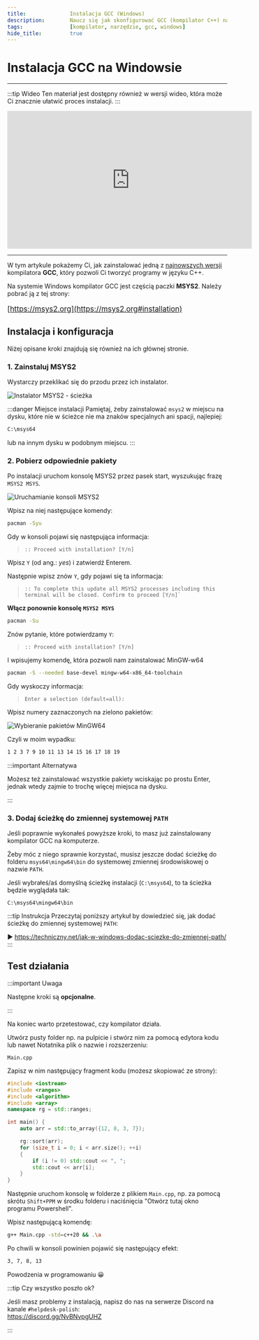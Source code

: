 ```yaml
---
title:				Instalacja GCC (Windows)
description:		Naucz się jak skonfigurować GCC (kompilator C++) na Windowsie w prosty sposób.
tags:				[kompilator, narzędzie, gcc, windows]
hide_title:			true
---
```



# Instalacja GCC na Windowsie

<hr/>

:::tip Wideo
Ten materiał jest dostępny również w wersji wideo, która może Ci 
znacznie ułatwić proces instalacji.
:::

<center>
<iframe
	width="560"
	height="315"
	src="https://www.youtube.com/embed/lNcgXUj6Iig"
	title="YouTube video player"
	frameBorder="0"
	allow="accelerometer; autoplay; clipboard-write; encrypted-media; gyroscope; picture-in-picture"
	allowFullScreen>
</iframe>
</center>

<hr/>

W tym artykule pokażemy Ci, jak zainstalować jedną z <u>najnowszych wersji</u>
kompilatora **GCC**, który pozwoli Ci tworzyć programy w języku C++.

Na systemie Windows kompilator GCC jest częścią paczki **MSYS2**.
Należy pobrać ją z tej strony:

<big>


[https://msys2.org](https://msys2.org#installation)


</big>

## Instalacja i konfiguracja

Niżej opisane kroki znajdują się również na ich głównej stronie.

### 1. Zainstaluj MSYS2

Wystarczy przeklikać się do przodu przez ich instalator.

<Image center
		desc="Podgląd"
		alt="Instalator MSYS2 - ścieżka"
		src="https://www.msys2.org/images/install-2-path.png"
	/>

:::danger Miejsce instalacji
Pamiętaj, żeby zainstalować `msys2` w miejscu na dysku,
które nie w ścieżce nie ma znaków specjalnych ani spacji,
najlepiej:

```sh title="✔ Poprawna ścieżka"
C:\msys64
```

lub na innym dysku w podobnym miejscu.
:::

### 2. Pobierz odpowiednie pakiety

Po instalacji uruchom konsolę MSYS2 przez pasek start, wyszukując frazę `MSYS2 MSYS`.

<Image center
		desc="Podgląd"
		alt="Uruchamianie konsoli MSYS2"
		src="/img/tutorials/tools/msys2/run-msys2-pl.png"
	/>

Wpisz na niej następujące komendy:


```sh title="1. Aktualizacja bazy pakietów"
pacman -Syu
```

Gdy w konsoli pojawi się następująca informacja:
> ```
> :: Proceed with installation? [Y/n]
> ```

Wpisz `Y` (od ang.: *yes*) i zatwierdź Enterem.

Następnie wpisz znów `Y`, gdy pojawi się ta informacja:

> ```
> :: To complete this update all MSYS2 processes including this terminal will be closed. Confirm to proceed [Y/n]`
> ```

**Włącz ponownie konsolę `MSYS2 MSYS`**

```sh title="2. Aktualizacja pakietów bazowych"
pacman -Su
```

Znów pytanie, które potwierdzamy `Y`:

> ```
> :: Proceed with installation? [Y/n]
> ```

I wpisujemy komendę, która pozwoli nam zainstalować MinGW-w64

```sh title="3. Instalacja pakietów MinGW-w64"
pacman -S --needed base-devel mingw-w64-x86_64-toolchain
```

Gdy wyskoczy informacja:

> ```
> Enter a selection (default=all): 
> ```

Wpisz numery zaznaczonych na zielono pakietów:

<Image center
		desc="Podgląd"
		alt="Wybieranie pakietów MinGW64"
		src="/img/tutorials/tools/msys2/mingw-packages.png"
	/>

Czyli w moim wypadku:

```sh title="4. Numery instalowanych pakietów"
1 2 3 7 9 10 11 13 14 15 16 17 18 19
```

:::important Alternatywa

Możesz też zainstalować wszystkie pakiety wciskając po prostu Enter,
jednak wtedy zajmie to trochę więcej miejsca na dysku.

:::

### 3. Dodaj ścieżkę do zmiennej systemowej `PATH`

Jeśli poprawnie wykonałeś powyższe kroki, to masz już zainstalowany
kompilator GCC na komputerze.

Żeby móc z niego sprawnie korzystać, musisz jeszcze dodać
ścieżkę do folderu `msys64\mingw64\bin` do systemowej zmiennej środowiskowej
o nazwie `PATH`.

Jeśli wybrałeś/aś domyślną ścieżkę instalacji (`C:\msys64`), to ta ścieżka
będzie wyglądała tak:

```
C:\msys64\mingw64\bin
```

:::tip Instrukcja
Przeczytaj poniższy artykuł by dowiedzieć się, jak dodać ścieżkę do
zmiennej systemowej `PATH`:

▶ https://techniczny.net/jak-w-windows-dodac-sciezke-do-zmiennej-path/
:::

## Test działania

:::important Uwaga

Następne kroki są **opcjonalne**.

:::

Na koniec warto przetestować, czy kompilator działa.

Utwórz pusty folder np. na pulpicie i stwórz nim za pomocą
edytora kodu lub nawet Notatnika plik o nazwie i rozszerzeniu:

`Main.cpp`

Zapisz w nim następujący fragment kodu (możesz skopiować ze strony):

```cpp title="Main.cpp - Kod sprawdzający wsparcie C++20"
#include <iostream>
#include <ranges>
#include <algorithm>
#include <array>
namespace rg = std::ranges;

int main() {
	auto arr = std::to_array({12, 8, 3, 7});

	rg::sort(arr);
	for (size_t i = 0; i < arr.size(); ++i)
	{
		if (i != 0) std::cout << ", ";
		std::cout << arr[i];
	}
}
```

Następnie uruchom konsolę w folderze z plikiem `Main.cpp`,
np. za pomocą skrótu `Shift+PPM` w środku folderu
i naciśnięcia "Otwórz tutaj okno programu Powershell".

Wpisz następującą komendę:

```sh title="Kompilacja i uruchomienie"
g++ Main.cpp -std=c++20 && .\a
```

Po chwili w konsoli powinien pojawić się następujący efekt:

```sh title="✔ Poprawny wynik"
3, 7, 8, 13
```

Powodzenia w programowaniu 😀

:::tip Czy wszystko poszło ok?

Jeśli masz problemy z instalacją, napisz do nas na serwerze Discord na kanale `#helpdesk-polish`:  
https://discord.gg/NvBNvpgUHZ

:::